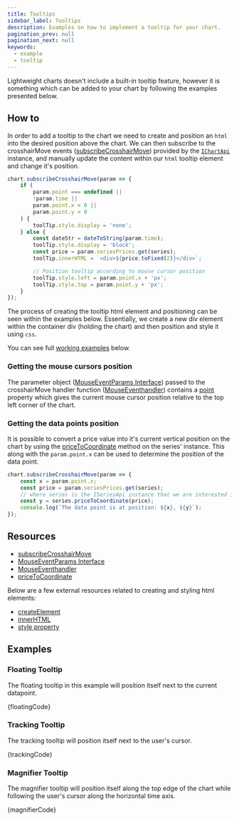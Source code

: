 ```yaml
---
title: Tooltips
sidebar_label: Tooltips
description: Examples on how to implement a tooltip for your chart.
pagination_prev: null
pagination_next: null
keywords:
  - example
  - tooltip
---
```



<!-- Show warning when not on the latest published version  -->
<!-- Tutorials section isn't versioned yet, hence the need for the warning message -->
<!-- THESE TUTORIALS NEED TO BE UPDATED FOR VERSION 4 -->

<VersionWarningAdmonition
	notCurrent="This example is for the latest published version of Lightweight&nbsp;Charts."
	type="caution"
	displayVersionMessage
/>

Lightweight charts doesn't include a built-in tooltip feature, however it is something which can be added
to your chart by following the examples presented below.

## How to

In order to add a tooltip to the chart we need to create and position an `html` into the desired position above
the chart. We can then subscribe to the crosshairMove events ([subscribeCrosshairMove](/docs/api/interfaces/IChartApi#subscribecrosshairmove)) provided by the [`IChartApi`](/docs/api/interfaces/IChartApi) instance, and manually
update the content within our `html` tooltip element and change it's position.

```js
chart.subscribeCrosshairMove(param => {
    if (
        param.point === undefined ||
		!param.time ||
		param.point.x < 0 ||
		param.point.y < 0
    ) {
        toolTip.style.display = 'none';
    } else {
        const dateStr = dateToString(param.time);
        toolTip.style.display = 'block';
        const price = param.seriesPrices.get(series);
        toolTip.innerHTML = `<div>${price.toFixed(2)}</div>`;

        // Position tooltip according to mouse cursor position
        toolTip.style.left = param.point.x + 'px';
        toolTip.style.top = param.point.y + 'px';
    }
});
```

The process of creating the tooltip html element and positioning can be seen within the examples below.
Essentially, we create a new div element within the container div (holding the chart) and then position
and style it using `css`.

You can see full [working examples](#examples) below.

### Getting the mouse cursors position

The parameter object ([MouseEventParams Interface](/docs/api/interfaces/MouseEventParams)) passed to the
crosshairMove handler function ([MouseEventhandler](/docs/api#mouseeventhandler)) contains a
[point](/docs/api/interfaces/Point) property which gives the current mouse cursor position relative to
the top left corner of the chart.

### Getting the data points position

It is possible to convert a price value into it's current vertical position on the chart by using
the [priceToCoordinate](/docs/api/interfaces/ISeriesApi#pricetocoordinate) method on the series' instance.
This along with the `param.point.x` can be used to determine the position of the data point.

```js
chart.subscribeCrosshairMove(param => {
    const x = param.point.x;
    const price = param.seriesPrices.get(series);
    // where series is the ISeriesApi instance that we are interested in.
    const y = series.priceToCoordinate(price);
    console.log(`The data point is at position: ${x}, ${y}`);
});
```

## Resources

- [subscribeCrosshairMove](/docs/api/interfaces/IChartApi#subscribecrosshairmove)
- [MouseEventParams Interface](/docs/api/interfaces/MouseEventParams)
- [MouseEventhandler](/docs/api#mouseeventhandler)
- [priceToCoordinate](/docs/api/interfaces/ISeriesApi#pricetocoordinate)

Below are a few external resources related to creating and styling html elements:

- [createElement](https://developer.mozilla.org/en-US/docs/Web/API/Document/createElement)
- [innerHTML](https://developer.mozilla.org/en-US/docs/Web/API/Element/innerHTML)
- [style property](https://developer.mozilla.org/en-US/docs/Web/API/HTMLElement/style)

## Examples


<UsageGuidePartial />


### Floating Tooltip

The floating tooltip in this example will position itself next to the current datapoint.


<CodeBlock replaceThemeConstants chart className="language-js" hideableCode>
	{floatingCode}
</CodeBlock>

### Tracking Tooltip

The tracking tooltip will position itself next to the user's cursor.


<CodeBlock replaceThemeConstants chart className="language-js" hideableCode>
	{trackingCode}
</CodeBlock>

### Magnifier Tooltip

The magnifier tooltip will position itself along the top edge of the chart while following
the user's cursor along the horizontal time axis.


<CodeBlock replaceThemeConstants chart className="language-js" hideableCode>
	{magnifierCode}
</CodeBlock>
